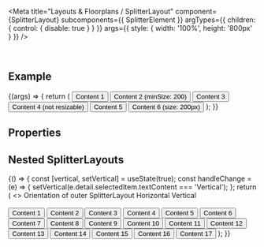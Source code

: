 
<Meta
  title="Layouts & Floorplans / SplitterLayout"
  component={SplitterLayout}
  subcomponents={{ SplitterElement }}
  argTypes={{
    children: { control: { disable: true } }
  }}
  args={{ style: { width: '100%', height: '800px' } }}
/>

<DocsHeader />

<br />

## Example

<Canvas>
  <Story name="Default">
    {(args) => {
      return (
        <SplitterLayout {...args}>
          <SplitterElement>
            <Button style={{ width: '100%' }}>Content 1</Button>
          </SplitterElement>
          <SplitterElement minSize={200}>
            <Button style={{ width: '100%' }}>Content 2 (minSize: 200)</Button>
          </SplitterElement>
          <SplitterElement>
            <Button style={{ width: '100%' }}>Content 3</Button>
          </SplitterElement>
          <SplitterElement resizable={false}>
            <Button style={{ width: '100%' }}>Content 4 (not resizable)</Button>
          </SplitterElement>
          <SplitterElement>
            <Button style={{ width: '100%' }}>Content 5</Button>
          </SplitterElement>
          <SplitterElement>
            <Button style={{ width: '100%' }}>Content 6 (size: 200px)</Button>
          </SplitterElement>
        </SplitterLayout>
      );
    }}
  </Story>
</Canvas>

## Properties

<ArgsTable story="." />

## Nested SplitterLayouts

<Canvas>
  <Story name="Nested">
    {() => {
      const [vertical, setVertical] = useState(true);
      const handleChange = (e) => {
        setVertical(e.detail.selectedItem.textContent === 'Vertical');
      };
      return (
        <>
          <FlexBox direction="Column">
            <Label showColon>Orientation of outer SplitterLayout</Label>
            <SegmentedButton onSelectionChange={handleChange}>
              <SegmentedButtonItem pressed={!vertical}>Horizontal</SegmentedButtonItem>
              <SegmentedButtonItem pressed={vertical}>Vertical</SegmentedButtonItem>
            </SegmentedButton>
          </FlexBox>
          <br />
          <br />
          <SplitterLayout style={{ width: '100%', height: '1100px' }} vertical={vertical}>
            <SplitterElement size="40%">
              <FlexBox direction="Column" style={{ width: '100%', height: '100%' }}>
                <Button style={{ width: '100%' }}>Content 1</Button>
                <SplitterLayout style={{ height: '100%' }}>
                  <SplitterElement style={{ background: 'lightblue' }}>
                    <Button>Content 2</Button>
                  </SplitterElement>
                  <SplitterElement style={{ background: 'skyblue' }}>
                    <Button>Content 3</Button>
                  </SplitterElement>
                  <SplitterElement style={{ background: 'cadetblue' }}>
                    <Button>Content 4</Button>
                  </SplitterElement>
                  <SplitterElement style={{ background: 'lightskyblue' }}>
                    <FlexBox direction="Column" style={{ width: '100%' }}>
                      <Button style={{ width: '100%' }}>Content 5</Button>
                      <SplitterLayout style={{ height: '100%' }}>
                        <SplitterElement style={{ background: '#E29713' }}>
                          <Button>Content 6</Button>
                        </SplitterElement>
                        <SplitterElement size="50%">
                          <FlexBox direction="Column" style={{ width: '100%', height: '100%' }}>
                            <Button style={{ width: '100%' }}>Content 7</Button>
                            <SplitterLayout vertical={true} style={{ height: '100%' }}>
                              <SplitterElement style={{ background: 'lightgrey' }} size="50%">
                                <Button>Content 8</Button>
                              </SplitterElement>
                              <SplitterElement style={{ background: 'grey' }} size="50%">
                                <Button>Content 9</Button>
                              </SplitterElement>
                            </SplitterLayout>
                          </FlexBox>
                        </SplitterElement>
                        <SplitterElement style={{ background: '#D3A95E' }}>
                          <Button>Content 10</Button>
                        </SplitterElement>
                      </SplitterLayout>
                    </FlexBox>
                  </SplitterElement>
                </SplitterLayout>
              </FlexBox>
            </SplitterElement>
            <SplitterElement size="20%">
              <Button style={{ width: '100%' }}>Content 11</Button>
            </SplitterElement>
            <SplitterElement>
              <FlexBox direction="Column" style={{ width: '100%' }}>
                <Button style={{ width: '100%' }}>Content 12</Button>
                <SplitterLayout style={{ height: '100%' }}>
                  <SplitterElement style={{ background: 'forestgreen' }} size="15%">
                    <Button>Content 13</Button>
                  </SplitterElement>
                  <SplitterElement style={{ background: 'darkgreen' }} size="15%">
                    <Button>Content 14</Button>
                  </SplitterElement>
                  <SplitterElement style={{ background: 'olive' }} resizable={false} size="40%">
                    <Button>Content 15</Button>
                  </SplitterElement>
                  <SplitterElement style={{ background: 'green' }} size="15%">
                    <Button>Content 16</Button>
                  </SplitterElement>
                  <SplitterElement style={{ background: 'seagreen' }} size="15%">
                    <Button>Content 17</Button>
                  </SplitterElement>
                </SplitterLayout>
              </FlexBox>
            </SplitterElement>
          </SplitterLayout>
        </>
      );
    }}
  </Story>
</Canvas>
